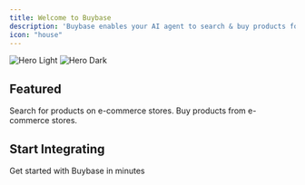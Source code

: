 ```yaml
---
title: Welcome to Buybase
description: 'Buybase enables your AI agent to search & buy products for users on top e-commerce platforms.'
icon: "house"
---
```


<img alt="Hero Light" classname="block dark:hidden" src="/images/hero-light.svg" />

<img alt="Hero Dark" classname="hidden dark:block" src="/images/hero-dark.svg" />

## Featured

<CardGroup cols={2}>
  <Card title="Search" icon="pen-to-square" href="/api-reference/search/get">
    Search for products on e-commerce stores.
  </Card>

  <Card title="Buy" icon="image" href="/api-reference/buy/post">
    Buy products from e-commerce stores.
  </Card>
</CardGroup>

## Start Integrating

<Card title="Quickstart" icon="bolt" href="/docs/quickstart">
  Get started with Buybase in minutes
</Card>